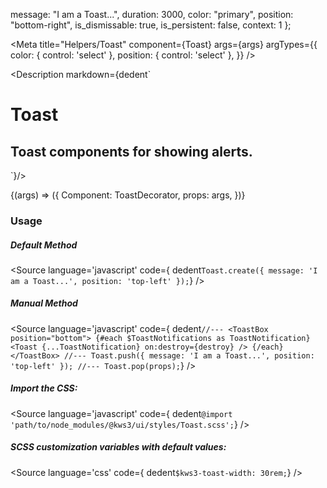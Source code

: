 
  message: "I am a Toast...",
  duration: 3000,
  color: "primary",
  position: "bottom-right",
  is_dismissable: true,
  is_persistent: false,
  context: 1
};

<Meta
  title="Helpers/Toast"
  component={Toast}
  args={args}
  argTypes={{
    color: {
      control: 'select'
    },
    position: {
      control: 'select'
    },
  }}
/>

<Description markdown={dedent`
# Toast
## Toast components for showing alerts.
`}/>

<Canvas>
  <Story
  name="Toast"
  args={args}
  >
  {(args) => ({
    Component: ToastDecorator,
    props: args,
  })}
  </Story>
</Canvas>

<ArgsTable story="Toast" />


### Usage
##### Default Method
<Source
  language='javascript'
  code={ dedent`
  Toast.create({ message: 'I am a Toast...', position: 'top-left' });
  `}
/>

##### Manual Method
<Source
  language='javascript'
  code={ dedent`
  //---
  <ToastBox position="bottom">
    {#each $ToastNotifications as ToastNotification}
      <Toast {...ToastNotification} on:destroy={destroy} />
    {/each}
  </ToastBox>
  //---
  Toast.push({ message: 'I am a Toast...', position: 'top-left' });
  //---
  Toast.pop(props);
  `}
/>


##### Import the CSS:
<Source
  language='javascript'
  code={ dedent`@import 'path/to/node_modules/@kws3/ui/styles/Toast.scss';`}
/>

##### SCSS customization variables with default values:
<Source
  language='css'
  code={ dedent`
    $kws3-toast-width: 30rem;
  `}
/>